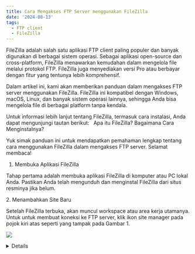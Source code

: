 ```yaml
---
title: Cara Mengakses FTP Server menggunakan FileZilla
date: '2024-08-13'
tags:
  - FTP client
  - FileZilla
---
```


FileZilla adalah salah satu aplikasi FTP client paling populer dan banyak digunakan di berbagai sistem operasi. Sebagai aplikasi open-source dan cross-platform, FileZilla menawarkan kemudahan dalam mengelola file melalui protokol FTP. FileZilla juga menyediakan versi Pro atau berbayar dengan fitur yang tentunya lebih komprehensif.

Dalam artikel ini, kami akan memberikan panduan dalam mengakses FTP server menggunakan FileZilla. FileZilla ini kompatibel dengan Windows, macOS, Linux, dan banyak sistem operasi lainnya, sehingga Anda bisa mengelola file di berbagai platform tanpa kendala.

Untuk informasi lebih lanjut tentang FileZilla, termasuk cara instalasi, Anda dapat mengunjungi tautan berikut:   Apa itu FileZilla? Bagaimana Cara Menginstalnya? 

Yuk simak panduan ini untuk mendapatkan pemahaman lengkap tentang cara menggunakan FileZilla dalam mengakses FTP server. Selamat membaca!

1. Membuka Aplikasi FileZilla

Tahap pertama adalah membuka aplikasi FileZilla di komputer atau PC lokal Anda. Pastikan Anda telah mengunduh dan menginstal FileZilla dari situs resminya jika belum.

2\. Menambahkan Site Baru

Setelah FileZilla terbuka, akan muncul workspace atau area kerja utamanya. Untuk untuk membuat koneksi ke FTP server, klik ikon site manager pada pojok kiri atas seperti yang tampak pada Gambar 1. 

![](/img/FileZilla/site_manager.png)

<Details />

Gambar 1. Workspace FileZilla

Selanjutnya, di dalam Site Manager, tambahkan pengaturan koneksi FTP sesuai dengan kebutuhan Anda.&#x9;

Gambar 2. Pengaturan Site Manager




Untuk membuat site baru, klik tombol New site. Setelah itu, ketikkan nama site yang akan dibuat. Pada panduan ini, kami menggunakan FTP server dari Kilat Hosting 2.0. Anda bisa mengganti nama site dengan cara mengklik tombol Rename jika diperlukan.




Untuk pengaturan akses FTP server, bisa dengan menggunakan contoh seperti berikut:

* Protocol: FTP - File Transfer Protocol
* Host: Masukkan nama domain atau alamat IP server FTP Anda
* Port: Masukkan port yang digunakan untuk FTP, biasanya Port 21 
* Encryption: Pilih Use explicit FTP over TLS if available. Opsi ini mencoba menggunakan TLS untuk koneksi yang aman jika tersedia
* Logon Type: Normal
* User: Masukkan nama pengguna FTP
* Password: Masukkan kata sandi untuk pengguna FTP

Sebagai informasi, pada FileZilla terdapat empat opsi enkripsi menggunakan koneksi TLS, yaitu:

1. Use explicit FTP over TLS if available: Menggunakan TLS jika tersedia, jika tidak, maka FileZilla akan menggunakan mode insecure plain FTP.
2. Require explicit FTP over TLS: Memaksa penggunaan TLS, jika gagal, akses akan ditolak. Opsi ini merupakan opsi yang paling aman, karena distandarisasi dokumen RFC 4217.
3. Use implicit FTP over TLS: Opsi lama dan tidak direkomendasikan karena memiliki ekstensi yang tidak standar.
4. Only use plain FTP (insecure): Menggunakan koneksi FTP tanpa enkripsi, yang berarti data dikirimkan dalam format teks biasa. Opsi ini tidak aman karena informasi, termasuk kredensial login, dapat dengan mudah diakses oleh pihak ketiga selama transmisi. Opsi ini hanya disarankan untuk situasi di mana keamanan tidak menjadi prioritas atau untuk penggunaan di jaringan yang sepenuhnya terpercaya.

Setelah semua pengaturan selesai, klik tombol Connect untuk mencoba menghubungkan ke server FTP Anda.

Gambar 3. Konfirmasi Sertifikat SSL




Bila Anda menggunakan Kilat Hosting sebagai FTP server, Anda mungkin akan melihat pesan “The server’s certificate is uknown..”. Pesan ini merupakan bagian dari proses standar di FileZilla untuk mengonfirmasi sertifikat SSL. Oleh karenanya, Anda tidak perlu khawatir mengenai pesan tersebut. Adapun common name sertifikat yang digunakan adalah tipe SSL Wildcard yaitu \*.kilathosting.id. 




Agar kedepannya notifikasi sertifikat SSL tersebut tidak muncul kembali, Anda dapat mencentang pada kotak Always trust certificate in future sessions dan klik Ok.




Setelah koneksi berhasil, Anda akan melihat daftar direktori dan fie di server FTP, seperti yang ditunjukkan dalam Gambar 4. Pada sisi kiri, Anda akan melihat data dari komputer lokal Anda, sedangkan pada sisi kanan, merupakan data dari server FTP.










Gambar 4. Koneksi ke FTP Server Berhasil




3\. Mengakhiri Koneksi FTP Server

Untuk mengakhiri koneksi FTP, Anda dapat mengklik ikon Disconnect yang ada di toolbar FileZilla, seperti yang terlihat pada Gambar 5.




Gambar 5. Klik Ikon Disconnect pada FileZilla




Jika berhasil, akan muncul status “Disconnected from server” yang menandakan bahwa Anda telah keluar dari koneksi server.




Gambar 6. Mengakhiri Koneksi FTP Berhasil




Demikian panduan basis pengetahuan kami mengenai bagaimana cara akses FTP server menggunakan aplikasi FileZilla. Dengan mengikuti panduan ini, Anda dapat dengan mudah mengkoneksikan perangkat lokal Anda ke FTP server untuk mengelola file. FileZilla menyediakan antarmuka user-friendly dan berbagai fitur yang memudahkan manajemen file di berbagai sistem operasi. 




Jika Anda mengalami kendala atau memiliki pertanyaan lebih lanjut terkait akses FTP server menggunakan FileZIlla ini, tim Support CloudKilat selalu siap sedia memberikan pelayanan terbaik 24/7 untuk membantu Anda. Anda dapat menghubungi kami dengan mengirim email ke info\@cloudkilat.com atau dengan membuka tiket bantuan melalui Portal Client CloudKilat.
